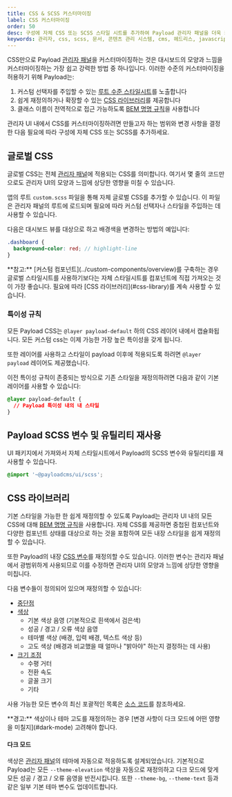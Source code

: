 ```yaml
---
title: CSS & SCSS 커스터마이징
label: CSS 커스터마이징
order: 50
desc: 구성에 자체 CSS 또는 SCSS 스타일 시트를 추가하여 Payload 관리자 패널을 더욱 커스터마이징하세요. 강력한 테마 및 디자인 옵션이 여러분을 기다리고 있습니다.
keywords: 관리자, css, scss, 문서, 콘텐츠 관리 시스템, cms, 헤드리스, javascript, node, react, nextjs
---
```


CSS만으로 Payload [관리자 패널](./overview)을 커스터마이징하는 것은 대시보드의 모양과 느낌을 커스터마이징하는 가장 쉽고 강력한 방법 중 하나입니다. 이러한 수준의 커스터마이징을 허용하기 위해 Payload는:

1. 커스텀 선택자를 주입할 수 있는 [루트 수준 스타일시트](#global-css)를 노출합니다
1. 쉽게 재정의하거나 확장할 수 있는 [CSS 라이브러리](#css-library)를 제공합니다
1. 클래스 이름이 전역적으로 접근 가능하도록 [BEM 명명 규칙](http://getbem.com)을 사용합니다

관리자 UI 내에서 CSS를 커스터마이징하려면 만들고자 하는 범위와 변경 사항을 결정한 다음 필요에 따라 구성에 자체 CSS 또는 SCSS를 추가하세요.

## 글로벌 CSS

글로벌 CSS는 전체 [관리자 패널](./overview)에 적용되는 CSS를 의미합니다. 여기서 몇 줄의 코드만으로도 관리자 UI의 모양과 느낌에 상당한 영향을 미칠 수 있습니다.

앱의 루트 `custom.scss` 파일을 통해 자체 글로벌 CSS를 추가할 수 있습니다. 이 파일은 관리자 패널의 루트에 로드되며 필요에 따라 커스텀 선택자나 스타일을 주입하는 데 사용할 수 있습니다.

다음은 대시보드 뷰를 대상으로 하고 배경색을 변경하는 방법의 예입니다:

```scss
.dashboard {
  background-color: red; // highlight-line
}
```

<Banner type="warning">
  **참고:** [커스텀
  컴포넌트](../custom-components/overview)를 구축하는 경우 글로벌
  스타일시트를 사용하기보다는 자체 스타일시트를 컴포넌트에 직접 가져오는
  것이 가장 좋습니다. 필요에 따라 [CSS 라이브러리](#css-library)를 계속
  사용할 수 있습니다.
</Banner>

### 특이성 규칙

모든 Payload CSS는 `@layer payload-default` 하의 CSS 레이어 내에서 캡슐화됩니다. 모든 커스텀 css는 이제 가능한 가장 높은 특이성을 갖게 됩니다.

또한 레이어를 사용하고 스타일이 payload 이후에 적용되도록 하려면 `@layer payload` 레이어도 제공했습니다.

이전 특이성 규칙이 존중되는 방식으로 기존 스타일을 재정의하려면 다음과 같이 기본 레이어를 사용할 수 있습니다:

```css
@layer payload-default {
  // Payload 특이성 내의 내 스타일
}
```

## Payload SCSS 변수 및 유틸리티 재사용

UI 패키지에서 가져와서 자체 스타일시트에서 Payload의 SCSS 변수와 유틸리티를 재사용할 수 있습니다.

```scss
@import '~@payloadcms/ui/scss';
```

## CSS 라이브러리

기본 스타일을 가능한 한 쉽게 재정의할 수 있도록 Payload는 관리자 UI 내의 모든 CSS에 대해 [BEM 명명 규칙](http://getbem.com/)을 사용합니다. 자체 CSS를 제공하면 중첩된 컴포넌트와 다양한 컴포넌트 상태를 대상으로 하는 것을 포함하여 모든 내장 스타일을 쉽게 재정의할 수 있습니다.

또한 Payload의 내장 [CSS 변수](https://developer.mozilla.org/en-US/docs/Web/CSS/Using_CSS_custom_properties)를 재정의할 수도 있습니다. 이러한 변수는 관리자 패널에서 광범위하게 사용되므로 이를 수정하면 관리자 UI의 모양과 느낌에 상당한 영향을 미칩니다.

다음 변수들이 정의되어 있으며 재정의할 수 있습니다:

- [중단점](https://github.com/payloadcms/payload/blob/main/packages/ui/src/scss/queries.scss)
- [색상](https://github.com/payloadcms/payload/blob/main/packages/ui/src/scss/colors.scss)
  - 기본 색상 음영 (기본적으로 흰색에서 검은색)
  - 성공 / 경고 / 오류 색상 음영
  - 테마별 색상 (배경, 입력 배경, 텍스트 색상 등)
  - 고도 색상 (배경과 비교했을 때 얼마나 "밝아야" 하는지 결정하는 데 사용)
- [크기 조정](https://github.com/payloadcms/payload/blob/main/packages/ui/src/scss/app.scss)
  - 수평 거터
  - 전환 속도
  - 글꼴 크기
  - 기타

사용 가능한 모든 변수의 최신 포괄적인 목록은 [소스 코드](https://github.com/payloadcms/payload/blob/main/packages/ui/src/scss)를 참조하세요.

<Banner type="warning">
  **경고:** 색상이나 테마 고도를 재정의하는 경우 [변경 사항이 다크 모드에
  어떤 영향을 미칠지](#dark-mode) 고려해야 합니다.
</Banner>

#### 다크 모드

색상은 [관리자 패널](./overview)의 테마에 자동으로 적응하도록 설계되었습니다. 기본적으로 Payload는 모든 `--theme-elevation` 색상을 자동으로 재정의하고 다크 모드에 맞게 모든 성공 / 경고 / 오류 음영을 반전시킵니다. 또한 `--theme-bg`, `--theme-text` 등과 같은 일부 기본 테마 변수도 업데이트합니다.